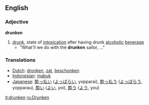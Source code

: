 ==English==
===Adjective===
'''drunken'''

# [[drunk]], state of [[intoxication]] after having drunk [[alcohol]]ic [[beverage]]
#* "What'll we do with the '''drunken''' sailor, ..."

=== Translations ===
*[[Dutch]]: [[dronken]], [[zat]], [[beschonken]]
*[[Indonesian]]: [[mabuk]]
*[[Japanese]]: [[酔っ払い]] ([[よっぱらい]], yopparai), [[酔っ払う]] ([[よっぱらう]], yopparau), [[酔い]] ([[よい]], yoi), [[酔う]] ([[よう]], you)

[[it:drunken]]
[[ru:Drunken]]